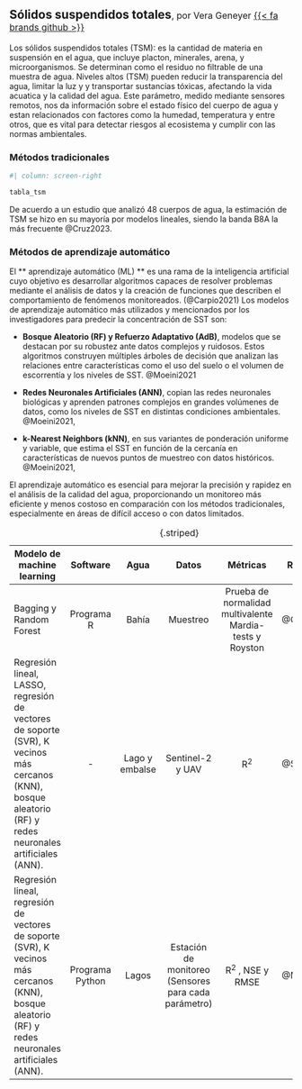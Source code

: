 ## Sólidos suspendidos totales<span style="font-weight:normal; font-size: 1rem">, por Vera Geneyer [{{< fa brands github >}}](https://github.com/VeraGeneyer)</span> {toc-text="Sólidos suspendidos totales"}

Los sólidos suspendidos totales (TSM): es la cantidad de materia en suspensión en el agua, que incluye placton, minerales, arena, y microorganismos. Se determinan como el residuo no filtrable de una muestra de agua. Niveles altos (TSM) pueden reducir la transparencia del agua, limitar la luz y y transportar sustancias tóxicas, afectando la vida acuatica y la calidad del agua.
Este parámetro, medido mediante sensores remotos, nos da información sobre el estado físico del cuerpo de agua y estan relacionados con factores como la humedad, temperatura y entre otros, que es vital para detectar riesgos al ecosistema y cumplir con las normas ambientales.

### Métodos tradicionales

```r
#| column: screen-right

tabla_tsm
```

De acuerdo a un estudio que analizó 48 cuerpos de agua, la estimación de TSM se hizo en su mayoría por modelos lineales, siendo la banda B8A la más frecuente @Cruz2023.

### Métodos de aprendizaje automático

El ** aprendizaje automático (ML) **  es una rama de la inteligencia artificial cuyo objetivo es desarrollar algoritmos capaces de resolver problemas mediante el análisis de datos y la creación de funciones que describen el comportamiento de fenómenos monitoreados. (@Carpio2021) Los modelos de aprendizaje automático más utilizados y mencionados por los investigadores para predecir la concentración de SST son:

* **Bosque Aleatorio (RF) y Refuerzo Adaptativo (AdB)**, modelos que se destacan por su robustez ante datos complejos y ruidosos. Estos algoritmos construyen múltiples árboles de decisión que analizan las relaciones entre características como el uso del suelo o el volumen de escorrentía y los niveles de SST. @Moeini2021

* **Redes Neuronales Artificiales (ANN)**, copian las redes neuronales biológicas y aprenden patrones complejos en grandes volúmenes de datos, como los niveles de SST en distintas condiciones ambientales. @Moeini2021,

* **k-Nearest Neighbors (kNN)**, en sus variantes de ponderación uniforme y variable, que estima el SST en función de la cercanía en características de nuevos puntos de muestreo con datos históricos. @Moeini2021,


El aprendizaje automático es esencial para mejorar la precisión y rapidez en el análisis de la calidad del agua, proporcionando un monitoreo más eficiente y menos costoso en comparación con los métodos tradicionales, especialmente en áreas de difícil acceso o con datos limitados.

::: {.column-screen-right}

| **Modelo de machine learning**                                                                                                                                |       **Software**       |        **Agua**       |                          **Datos**                          |                            **Métricas**                           | **Referencias** |
|---------------------------------------------------------------------------------------------------------------------------------------------------------------------|:------------------------:|:---------------------:|:-----------------------------------------------------------:|:-----------------------------------------------------------------:|-----------------|
|     Bagging y Random Forest                                                                                                                                         |        Programa   R      |          Bahía        |                           Muestreo                          |     Prueba   de normalidad multivalente Mardia-tests y Royston    | @Carpio2021     |
|     Regresión lineal, LASSO, regresión de vectores de soporte (SVR), K vecinos más cercanos   (KNN), bosque aleatorio (RF) y redes neuronales artificiales (ANN).   |             -            |     Lago y embalse    |                       Sentinel-2 y UAV                      |                                 R<sup>2</sup>                                | @Silveira2020   |
|     Regresión lineal, regresión de vectores de soporte (SVR), K vecinos más cercanos (KNN),   bosque aleatorio (RF) y redes neuronales artificiales (ANN).          |     Programa   Python    |          Lagos        |     Estación de monitoreo (Sensores para cada parámetro)    |                          R<sup>2</sup>   , NSE y RMSE                        | @Moeini2021     |

: {.striped}

:::
